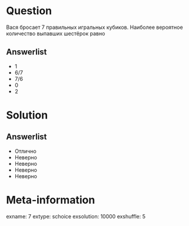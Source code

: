 Question
========
Вася бросает 7 правильных игральных кубиков. Наиболее вероятное количество выпавших шестёрок равно
     

Answerlist
----------
*  $1$
*  $6/7$
*  $7/6$
*  $0$
*  $2$


Solution
========

Answerlist
----------
*  Отлично
*  Неверно
*  Неверно
*  Неверно
*  Неверно

Meta-information
================
exname: 7
extype: schoice
exsolution: 10000
exshuffle: 5

